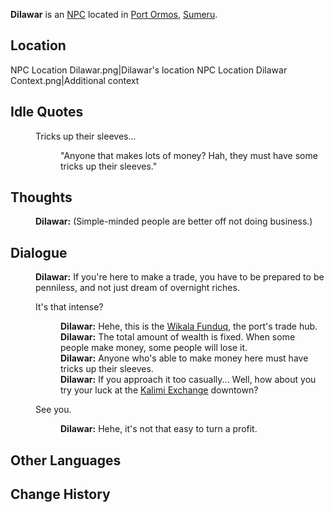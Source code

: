 {{Meta
|missing_NPC_profile  = yes
}}
{{Character Infobox
|type             = NPC
|image            = NPC Dilawar.png
|realname         = 
|deceased         = 
|region           = Sumeru
|location         = 
|affiliation      = 
|title            = Trade Supervisor

|ancestry         = <!-- Clan/family -->
|father           = 
|mother           = 
|spouse           = 
|sibling          = 
|child            = 
|relative         = 

|voiceEN          = 
|voiceCN          = 
|voiceJP          = 
|dialoguereward   = 
}}
'''Dilawar''' is an [[NPC]] located in [[Port Ormos]], [[Sumeru]].

==Location==
<gallery>
NPC Location Dilawar.png|Dilawar's location
NPC Location Dilawar Context.png|Additional context
</gallery>
<!--
==Profile==
Detailed story/lore information goes here.
''(To be added.)''

===Personality===
''(To be added.)''

===Appearance===
Keep appearance section short and concise. Limit to 2 paragraphs with 3-4 sentences each.
''(To be added.)''
-->
<!--
==Quests and Events==
{{Quests and Events}}
-->
==Idle Quotes==
{{Dialogue start}}
: {{DIcon|Idle}} Tricks up their sleeves...
:: {{A|VO Dilawar 01.ogg}} "Anyone that makes lots of money? Hah, they must have some tricks up their sleeves."
{{Dialogue end}}

==Thoughts==
{{All Schemes to Know Explanation|name=Dilawar}}
{{Dialogue start}}
:{{A|VO Dilawar All Schemes to Know 01.ogg}} '''Dilawar:''' (Simple-minded people are better off not doing business.)
{{Dialogue end}}

==Dialogue==
{{Dialogue start}}
:'''Dilawar:''' If you're here to make a trade, you have to be prepared to be penniless, and not just dream of overnight riches.
:{{DIcon}} It's that intense?
::'''Dilawar:''' Hehe, this is the [[Wikala Funduq]], the port's trade hub.
::'''Dilawar:''' The total amount of wealth is fixed. When some people make money, some people will lose it.
::'''Dilawar:''' Anyone who's able to make money here must have tricks up their sleeves.
::'''Dilawar:''' If you approach it too casually... Well, how about you try your luck at the [[Kalimi Exchange]] downtown?
:{{DIcon}} See you.
::'''Dilawar:''' Hehe, it's not that easy to turn a profit.
{{Dialogue end}}
<!--
==Event Dialogue==
===Event Name===
{{Dialogue start}}
:'''{{subst:PAGENAME}}:'''
{{Dialogue end}}

==Trivia==
* 
-->
==Other Languages==
{{Other Languages
|default_hidden = 1
|en      = Dilawar
|zhs     = 迪拉瓦尔
|zhs_rm  = Dílāwǎ'ěr
|zht     = 迪拉瓦爾
|zht_rm  = Dílāwǎ'ěr
|ja      = ディラーワル
|ja_rm   = Diraawaru
|ko      = 딜라와르
|ko_rm   = Dillawareu
|es      = Dilawar
|fr      = Dilawar
|ru      = Дилавар
|th      = Dilawar
|vi      = Dilawar
|de      = Dilawar
|id      = Dilawar
|pt      = Dilawar
|tr      = Dilawar
|it      = Dilawar
}}

==Change History==
{{Change History|3.0}}
<!--
==References==
{{Reflist}}
-->